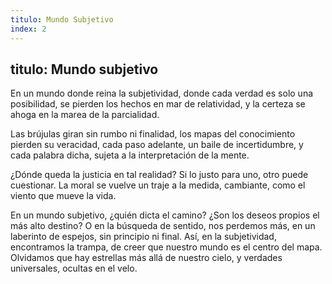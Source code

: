 ```yaml
---
titulo: Mundo Subjetivo
index: 2
---
```

titulo: Mundo subjetivo
---

En un mundo donde reina la subjetividad,
donde cada verdad es solo una posibilidad,
se pierden los hechos en mar de relatividad,
y la certeza se ahoga en la marea de la parcialidad.

Las brújulas giran sin rumbo ni finalidad,
los mapas del conocimiento pierden su veracidad,
cada paso adelante, un baile de incertidumbre,
y cada palabra dicha, sujeta a la interpretación de la mente.

¿Dónde queda la justicia en tal realidad?
Si lo justo para uno, otro puede cuestionar.
La moral se vuelve un traje a la medida,
cambiante, como el viento que mueve la vida.

En un mundo subjetivo, ¿quién dicta el camino?
¿Son los deseos propios el más alto destino?
O en la búsqueda de sentido, nos perdemos más,
en un laberinto de espejos, sin principio ni final.
Así, en la subjetividad, encontramos la trampa,
de creer que nuestro mundo es el centro del mapa.
Olvidamos que hay estrellas más allá de nuestro cielo,
y verdades universales, ocultas en el velo.

